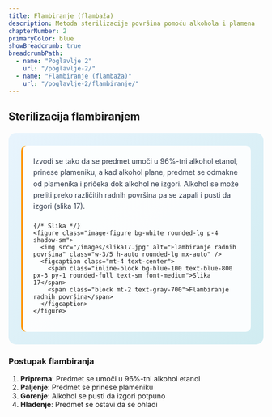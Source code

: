 ```yaml
---
title: Flambiranje (flambaža)
description: Metoda sterilizacije površina pomoću alkohola i plamena
chapterNumber: 2
primaryColor: blue
showBreadcrumb: true
breadcrumbPath:
  - name: "Poglavlje 2"
    url: "/poglavlje-2/"
  - name: "Flambiranje (flambaža)"
    url: "/poglavlje-2/flambiranje/"
---
```


## Sterilizacija flambiranjem

<div style="background: linear-gradient(135deg, #e8f4fd 0%, #d1ecf1 100%); border-radius: 15px; padding: 25px; margin: 20px 0;">
  
  <div style="background: rgba(255,255,255,0.9); padding: 20px; border-radius: 10px; border-left: 4px solid #ff9800;">
    <p style="margin: 0 0 20px 0; color: #2d3748; line-height: 1.6;">
      Izvodi se tako da se predmet umoči u 96%-tni alkohol etanol, prinese plameniku, a kad alkohol plane, predmet se odmakne od plamenika i pričeka dok alkohol ne izgori. Alkohol se može preliti preko različitih radnih površina pa se zapali i pusti da izgori (slika 17).
    </p>
    
    {/* Slika */}
    <figure class="image-figure bg-white rounded-lg p-4 shadow-sm">
      <img src="/images/slika17.jpg" alt="Flambiranje radnih površina" class="w-3/5 h-auto rounded-lg mx-auto" />
      <figcaption class="mt-4 text-center">
        <span class="inline-block bg-blue-100 text-blue-800 px-3 py-1 rounded-full text-sm font-medium">Slika 17</span>
        <span class="block mt-2 text-gray-700">Flambiranje radnih površina</span>
      </figcaption>
    </figure>
  </div>

</div>

### Postupak flambiranja

1. **Priprema**: Predmet se umoči u 96%-tni alkohol etanol
2. **Paljenje**: Predmet se prinese plameniku
3. **Gorenje**: Alkohol se pusti da izgori potpuno
4. **Hlađenje**: Predmet se ostavi da se ohladi

